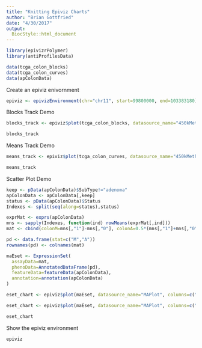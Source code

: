 ```yaml
---
title: "Knitting Epiviz Charts"
author: "Brian Gottfried"
date: "4/30/2017"
output:
  BiocStyle::html_document
---
```


```r
library(epivizrPolymer)
library(antiProfilesData)
```


```r
data(tcga_colon_blocks)
data(tcga_colon_curves)
data(apColonData)
```
Create an epiviz enivornment
```r
epiviz <- epivizEnvironment(chr="chr11", start=99800000, end=103383180)
```

Blocks Track Demo
```r
blocks_track <- epiviz$plot(tcga_colon_blocks, datasource_name="450kMeth")

blocks_track
```


Means Track Demo
```r
means_track <- epiviz$plot(tcga_colon_curves, datasource_name="450kMeth", type="bp",columns=c("cancerMean","normalMean"))

means_track
```

Scatter Plot Demo
```r
keep <- pData(apColonData)$SubType!="adenoma"
apColonData <- apColonData[,keep]
status <- pData(apColonData)$Status
Indexes <- split(seq(along=status),status)

exprMat <- exprs(apColonData)
mns <- sapply(Indexes, function(ind) rowMeans(exprMat[,ind]))
mat <- cbind(colonM=mns[,"1"]-mns[,"0"], colonA=0.5*(mns[,"1"]+mns[,"0"]))

pd <- data.frame(stat=c("M","A"))
rownames(pd) <- colnames(mat)

maEset <- ExpressionSet(
  assayData=mat,
  phenoData=AnnotatedDataFrame(pd),
  featureData=featureData(apColonData),
  annotation=annotation(apColonData)
)
```
```r
eset_chart <- epiviz$plot(maEset, datasource_name="MAPlot", columns=c("colonA","colonM"))
```

```r
eset_chart <- epiviz$plot(maEset, datasource_name="MAPlot", columns=c("colonA","colonM"))
```
```r
eset_chart
```


Show the epiviz environment
```r
epiviz
```

